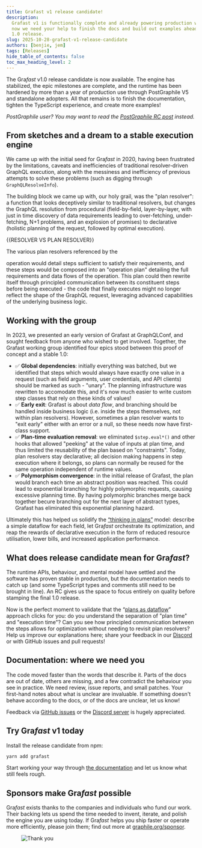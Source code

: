 ```yaml
---
title: Grafast v1 release candidate!
description:
  Grafast v1 is functionally complete and already powering production workloads,
  now we need your help to finish the docs and build out examples ahead of the
  1.0 release.
slug: 2025-10-28-grafast-v1-release-candidate
authors: [benjie, jem]
tags: [Releases]
hide_table_of_contents: false
toc_max_heading_level: 2
---
```



<div className={styles.intro}>

The Gra*fast* v1.0 release candidate is now available. The engine has stabilized, the
epic milestones are complete, and the runtime has been hardened by more than a year of
production use through PostGraphile V5 and standalone adopters. All that
remains is to finish the documentation, tighten the TypeScript experience, and
create more examples!

</div>

_PostGraphile user? You may want to read the [PostGraphile RC
post](https://postgraphile.org/news/2025-10-28-release-candidate) instead._

## From sketches and a dream to a stable execution engine

We came up with the initial seed for Gra*fast* in 2020, having been frustrated
by the limitations, caveats and inefficiencies of traditional resolver-driven
GraphQL execution, along with the messiness and inefficiency of previous
attempts to solve these problems (such as digging through `GraphQLResolveInfo`).

The building block we came up with, our holy grail, was the "plan resolver": a
function that looks deceptively similar to traditional resolvers, but changes
the GraphQL resolution from procedural (field-by-field, layer-by-layer, with
just in time discovery of data requirements leading to over-fetching,
under-fetching, N+1 problems, and an explosion of promises) to declarative
(holistic planning of the request, followed by optimal execution).

{{RESOLVER VS PLAN RESOLVER}}

<!-- We knew that the ergonomics of these functions would be critical, so we
spent a lot of time making sure that they felt and flowed right; and then
literal years making them work.--> The various plan resolvers referenced by the
operation would detail steps sufficient to satisfy their requirements, and these
steps would be composed into an "operation plan" detailing the full requirements
and data flows of the operation. This plan could then rewrite itself through
principled communication between its constituent steps before being executed -
the code that finally executes might no longer reflect the shape of the GraphQL
request, leveraging advanced capabilities of the underlying business logic.

## Working with the group

In 2023, we presented an early version of Grafast at GraphQLConf, and sought
feedback from anyone who wished to get involved. Together, the Grafast working
group identified four epics stood between this proof of concept and a stable
1.0:

- ✅ **Global dependencies**: initially everything was batched, but we
  identified that steps which would always have exactly one value in a request
  (such as field arguments, user credentials, and API clients) should be marked as
  such - "unary". The planning infrastructure was rewritten to accomodate this,
  and it's now much easier to write custom step classes that rely on these kinds
  of values!
- ✅ **Early exit**: Grafast is about _data flow_, and branching should be
  handled inside business logic (i.e. inside the steps themselves, not within plan
  resolvers). However, sometimes a plan resolver wants to "exit early" either with
  an error or a null, so these needs now have first-class support. 
- ✅ **Plan-time evaluation removal**: we eliminated `$step.eval*()` and other
  hooks that allowed "peeking" at the value of inputs at plan time, and thus
  limited the reusability of the plan based on "constraints". Today, plan
  resolvers stay declarative; all decision making happens in step execution where
  it belongs, so plans can normally be reused for the same operation independent
  of runtime values.
- ✅ **Polymorphism convergence**: in the initial release of Grafast, the plan
  would branch each time an abstract position was reached. This could lead to
  exponential branching for highly polymorphic requests, causing excessive
  planning time. By having polymorphic branches merge back together becure
  branching out for the next layer of abstract types, Grafast has eliminated this
  exponential planning hazard.

Ultimately this has helped us solidify the [“thinking in plans”](/grafast/flow)
model: describe a simple dataflow for each field, let Gra*fast* orchestrate its
optimization, and reap the rewards of declarative execution in the form of
reduced resource utilisation, lower bills, and increased application
performance.

<!-- truncate-->

<!-- Delivering those shifts meant rewriting plan resolvers to embrace the new unary
contracts, teaching the SQL layers to build queries at execution, and
validating the diagrams against real production workloads inside [PostGraphile
V5](https://postgraphile.org). The payoff is a planning engine that exposes the entire dataflow, keeps
resolution ergonomic, and still lets Gra*fast* squeeze out every possible
optimization.-->

## What does release candidate mean for Gra*fast*?

The runtime APIs, behaviour, and mental model have settled and the software has
proven stable in production, but the documentation needs to catch up (and some
TypeScript types and comments still need to be brought in line). An RC gives us
the space to focus entirely on quality before stamping the final 1.0 release.

Now is the perfect moment to validate that the “[plans as
dataflow](/grafast/flow)” approach clicks for you: do you understand the
separation of "plan time" and "execution time"? Can you see how principled
communication between the steps allows for optimization without needing to
revisit plan resolvers? Help us improve our explanations here; share your
feedback in our [Discord](https://discord.gg/graphile) or with GitHub issues and
pull requests!

## Documentation: where we need you

The code moved faster than the words that describe it. Parts of the docs are
out of date, others are missing, and a few contradict the behaviour you see in
practice. We need review, issue reports, and small patches. Your first-hand notes
about what is unclear are invaluable. If something doesn't behave according to
the docs, or of the docs are unclear, let us know!

Feedback via [GitHub issues](https://github.com/graphile/crystal) or the
[Discord server](https://discord.gg/graphile) is hugely appreciated.

## Try Gra*fast* v1 today

Install the release candidate from npm:

```bash
yarn add grafast
```

Start working your way through [the documentation](/grafast) and let us know
what still feels rough.

## Sponsors make Gra*fast* possible

Gra*fast* exists thanks to the companies and individuals who fund our work.
Their backing lets us spend the time needed to invent, iterate, and polish the
engine you are using today. If Gra*fast* helps you ship faster or operate more
efficiently, please join them; find out more at
[graphile.org/sponsor](https://graphile.org/sponsor).

<figure>

![Thank you](../static/img/news/thank-you.svg)

</figure>
